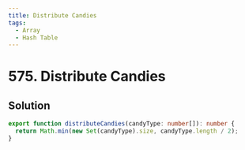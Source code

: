 ```yaml
---
title: Distribute Candies
tags:
  - Array
  - Hash Table
---
```


# 575. Distribute Candies

<Badges>
  <LevelBadge level="easy" />
  <TopicBadge name="Array" slug="array" />
  <TopicBadge name="Hash Table" slug="hash-table" />
</Badges>

## Solution

```typescript filename="solution.ts" copy
export function distributeCandies(candyType: number[]): number {
  return Math.min(new Set(candyType).size, candyType.length / 2);
}
```

<ProblemLink
  codingSite="leetcode"
  href="https://leetcode.com/problems/distribute-candies"
  title="Distribute Candies"
/>

